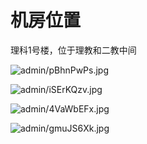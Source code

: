 # 机房位置

理科1号楼，位于理教和二教中间

![admin/pBhnPwPs.jpg](https://img-api.pku3d.com/ota/admin/pBhnPwPs.jpg)

![admin/iSErKQzv.jpg](https://img-api.pku3d.com/ota/admin/iSErKQzv.jpg)

![admin/4VaWbEFx.jpg](https://img-api.pku3d.com/ota/admin/4VaWbEFx.jpg)

![admin/gmuJS6Xk.jpg](https://img-api.pku3d.com/ota/admin/gmuJS6Xk.jpg)